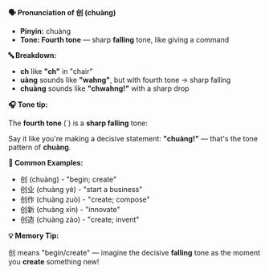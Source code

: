 **🗣️ Pronunciation of 创 (chuàng)**

- **Pinyin:** chuàng
- **Tone: Fourth tone** — sharp **falling** tone, like giving a command

**🔤 Breakdown:**

- **ch** like **"ch"** in "chair"
- **uàng** sounds like **"wahng"**, but with fourth tone → sharp falling
- **chuàng** sounds like **"chwahng!"** with a sharp drop

**🎧 Tone tip:**

The **fourth tone** (`) is a **sharp falling** tone:

Say it like you're making a decisive statement: **"chuàng!"** — that's the tone pattern of
**chuàng**.

**📝 Common Examples:**

- 创 (chuàng) - "begin; create"
- 创业 (chuàng yè) - "start a business"
- 创作 (chuàng zuò) - "create; compose"
- 创新 (chuàng xīn) - "innovate"
- 创造 (chuàng zào) - "create; invent"

**💡 Memory Tip:**

创 means "begin/create" — imagine the decisive **falling** tone as the moment you **create**
something new!
